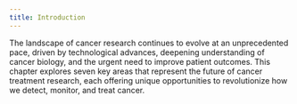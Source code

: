 ```yaml
---
title: Introduction
---
```


The landscape of cancer research continues to evolve at an unprecedented pace, driven by technological advances, deepening understanding of cancer biology, and the urgent need to improve patient outcomes. This chapter explores seven key areas that represent the future of cancer treatment research, each offering unique opportunities to revolutionize how we detect, monitor, and treat cancer.
